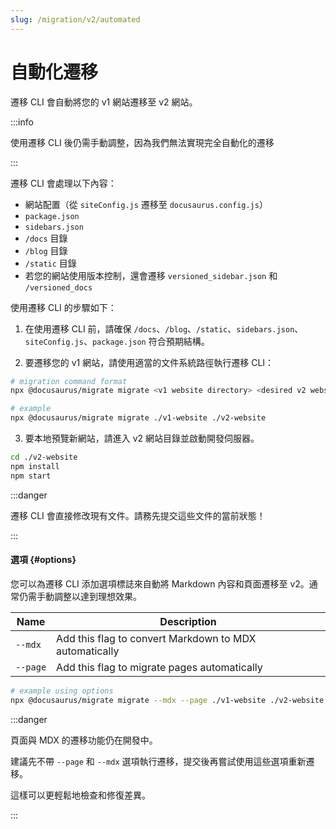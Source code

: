 ```yaml
---
slug: /migration/v2/automated
---
```


# 自動化遷移

遷移 CLI 會自動將您的 v1 網站遷移至 v2 網站。

:::info

使用遷移 CLI 後仍需手動調整，因為我們無法實現完全自動化的遷移

:::

遷移 CLI 會處理以下內容：

- 網站配置（從 `siteConfig.js` 遷移至 `docusaurus.config.js`）
- `package.json`
- `sidebars.json`
- `/docs` 目錄
- `/blog` 目錄
- `/static` 目錄
- 若您的網站使用版本控制，還會遷移 `versioned_sidebar.json` 和 `/versioned_docs`

使用遷移 CLI 的步驟如下：

1. 在使用遷移 CLI 前，請確保 `/docs`、`/blog`、`/static`、`sidebars.json`、`siteConfig.js`、`package.json` 符合預期結構。

2. 要遷移您的 v1 網站，請使用適當的文件系統路徑執行遷移 CLI：

```bash
# migration command format
npx @docusaurus/migrate migrate <v1 website directory> <desired v2 website directory>

# example
npx @docusaurus/migrate migrate ./v1-website ./v2-website
```

3. 要本地預覽新網站，請進入 v2 網站目錄並啟動開發伺服器。

```bash npm2yarn
cd ./v2-website
npm install
npm start
```

:::danger

遷移 CLI 會直接修改現有文件。請務先提交這些文件的當前狀態！

:::

#### 選項 {#options}

您可以為遷移 CLI 添加選項標誌來自動將 Markdown 內容和頁面遷移至 v2。通常仍需手動調整以達到理想效果。

| Name     | Description                                            |
| -------- | ------------------------------------------------------ |
| `--mdx`  | Add this flag to convert Markdown to MDX automatically |
| `--page` | Add this flag to migrate pages automatically           |

```bash
# example using options
npx @docusaurus/migrate migrate --mdx --page ./v1-website ./v2-website
```

:::danger

頁面與 MDX 的遷移功能仍在開發中。

建議先不帶 `--page` 和 `--mdx` 選項執行遷移，提交後再嘗試使用這些選項重新遷移。

這樣可以更輕鬆地檢查和修復差異。

:::